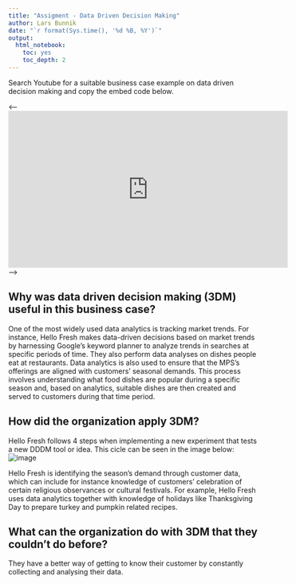 ```yaml
---
title: "Assigment - Data Driven Decision Making"
author: Lars Bunnik
date: "`r format(Sys.time(), '%d %B, %Y')`"
output:
  html_notebook:
    toc: yes
    toc_depth: 2
---
```


Search Youtube for a suitable business case example on data driven decision making and copy the embed code below.

<---- <iframe width="560" height="315" src="https://www.youtube.com/embed/ajgmjWevOoY?start=437" title="YouTube video player" frameborder="0" allow="accelerometer; autoplay; clipboard-write; encrypted-media; gyroscope; picture-in-picture" allowfullscreen></iframe> ---->



## Why was data driven decision making (3DM) useful in this business case?
One of the most widely used data analytics is tracking market trends. For instance, Hello Fresh makes data-driven decisions based on market trends by harnessing Google’s keyword planner to analyze trends in searches at specific periods of time. They also perform data analyses on dishes people eat at restaurants.
Data analytics is also used to ensure that the MPS’s offerings are aligned with customers' seasonal demands. This process involves understanding what food dishes are popular during a specific season and, based on analytics, suitable dishes are then created and served to customers during that time period.

## How did the organization apply 3DM?
Hello Fresh follows 4 steps when implementing a new experiment that tests a new DDDM tool or idea. This cicle can be seen in the image below:
![image](https://user-images.githubusercontent.com/85441972/137776597-a676fb5d-0904-4e89-9649-5276ce5e0ffa.png)

Hello Fresh is identifying the season’s demand through customer data, which can include for instance knowledge of customers’ celebration of certain religious observances or cultural festivals. For example, Hello Fresh uses data analytics together with knowledge of holidays like Thanksgiving Day to prepare turkey and pumpkin related recipes.

## What can the organization do with 3DM that they couldn’t do before?
They have a better way of getting to know their customer by constantly collecting and analysing their data.
